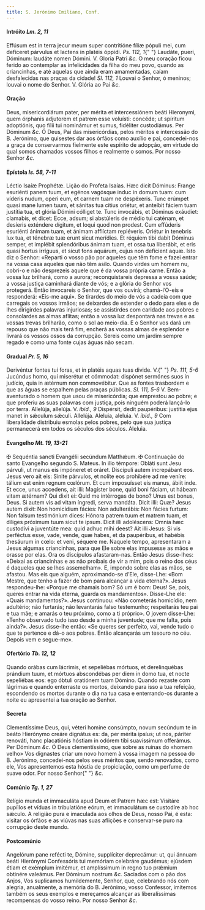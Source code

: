```yaml
---
title: S. Jerónimo Emiliano, Conf.
---
```


<h4 class="text-center">
  Intróito <em>Lm. 2, 11</em>
</h4>
<div class="grid grid-cols-2 gap-5">
  <span class="text-justify">
    Effúsum est in terra jecur meum super contritióne fíliæ pópuli mei, cum
    defíceret párvulus et lactens in platéis óppidi. <em>Ps. 112, 1</em>{" "}
    Laudáte, pueri, Dóminum: laudáte nomen Dómini. V. Gloria Patri <em>&c.</em>
  </span>
  <span class="text-justify">
    O meu coração ficou ferido ao contemplar as infelicidades da filha do meu
    povo, quando as criancinhas, e até aquelas que ainda eram amamentadas, caíam
    desfalecidas nas praças da cidade! <em>Sl. 112, 1</em> Louvai o Senhor, ó
    meninos; louvai o nome do Senhor. V. Glória ao Pai <em>&c.</em>
  </span>
</div>


#### Oração
<div class="grid grid-cols-2 gap-5">
  <span class="text-justify">
    Deus, misericordiárum pater, per mérita et intercessiónem beáti Hieronymi,
    quem órphanis adjutorem et patrem esse voluísti: concéde; ut spíritum
    adoptiónis, quo fílii tui nominámur et sumus, fidéliter custodiámus. Per
    Dóminum <em>&c.</em>
  </span>
  <span class="text-justify">
    Ó Deus, Pai das misericórdias, pelos méritos e intercessão do B. Jerónimo,
    que quisestes dar aos órfãos como auxílio e pai, concedei-nos a graça de
    conservarmos fielmente este espírito de adopção, em virtude do qual somos
    chamados vossos filhos e realmente o somos. Por nosso Senhor <em>&c.</em>
  </span>
</div>

<h4 class="text-center">
  Epístola <em>Is. 58, 7-11</em>
</h4>
<div class="grid grid-cols-2 gap-5">
  <span class="text-justify">Léctio Isaíæ Prophétæ.</span>
  <span class="text-justify">Lição do Profeta Isaías.</span>
  <span class="text-justify">
    Hæc dicit Dóminus: Frange esuriénti panem tuum, et egénos vagósque induc in
    domum tuam: cum víderis nudum, operi eum, et carnem tuam ne despéxeris. Tunc
    erúmpet quasi mane lumen tuum, et sánitas tua citius oriétur, et anteíbit
    fáciem tuam justítia tua, et glória Dómini cólliget te. Tunc invocábis, et
    Dóminus exáudiet: clamabis, et dicet: Ecce, adsum; si abstúleris de médio
    tui caténam, et desíeris exténdere dígitum, et loqui quod non prodest. Cum
    effúderis esuriénti ánimam tuam, et ánimam afflíctam repléveris. Oriétur in
    tenebris lux tua, et ténebræ tuæ erunt sicut merídies. Et réquiem tibi dabit
    Dóminus semper, et implébit splendóribus ánimam tuam, et ossa tua liberábit,
    et eris quasi hortus irríguus, et sicut fons aquárum, cujus non defícient
    aquæ.
  </span>
  <span class="text-justify">
    Isto diz o Senhor: «Reparti o vosso pão por aqueles que têm fome e fazei
    entrar na vossa casa aqueles que não têm asilo. Quando virdes um homem nu,
    cobri-o e não desprezeis aquele que é da vossa própria carne. Então a vossa
    luz brilhará, como a aurora; reconquistareis depressa a vossa saúde; a vossa
    justiça caminhará diante de vós; e a glória do Senhor vos protegerá. Então
    invocareis o Senhor, que vos ouvirá; chamá-l’O-eis e responderá: «Eis-me
    aqui». Se tirardes do meio de vós a cadeia com que carregais os vossos
    irmãos; se deixardes de estender o dedo para eles e de lhes dirigirdes
    palavras injuriosas; se assistirdes com caridade aos pobres e consolardes as
    almas aflitas; então a vossa luz despontará nas trevas e as vossas trevas
    brilharão, como o sol ao meio-dia. E o Senhor vos dará um repouso que não
    mais terá fim, encherá as vossas almas de esplendor e livrará os vossos
    ossos da corrupção. Sereis como um jardim sempre regado e como uma fonte
    cujas águas não secam.
  </span>
</div>

<h4 class="text-center">
  Gradual <em>Pr. 5, 16</em>
</h4>
<div class="grid grid-cols-2 gap-5">
  <span class="text-justify">
    Derivéntur fontes tui foras, et in platéis aquas tuas divide. V.{" "}
    <em>Ps. 111, 5-6</em> Jucúndus homo, qui miserétur et cómmodat: dispónet
    sermónes suos in judício, quia in ætérnum non commovébitur.
  </span>
  <span class="text-justify">
    Que as fontes trasbordem e que as águas se espalhem pelas praças públicas.
    <em>Sl. 111, 5-6</em> V. Bem-aventurado o homem que usou de misericórdia; que
    emprestou ao pobre; e que proferiu as suas palavras com justiça, pois ninguém
    poderá lançá-lo por terra.
  </span>
  <span class="text-justify">
    Allelúja, allelúja. V. <em>ibid., 9</em> Dispérsit, dedit paupéribus:
    justítia ejus manet in sǽculum sǽculi. Allelúja.
  </span>
  <span class="text-justify">
    Aleluia, aleluia. V. <em>ibid., 9</em> Com liberalidade distribuiu esmolas
    pelos pobres, pelo que sua justiça permanecerá em todos os séculos dos
    séculos. Aleluia.
  </span>
</div>

<h4 class="text-center">
  Evangelho <em>Mt. 19, 13-21</em>
</h4>
<div class="grid grid-cols-2 gap-5">
  <span class="text-justify">
    <span class="text-red-500">&#10016;</span> Sequéntia sancti Evangélii
    secúndum Matthǽum.
  </span>
  <span class="text-justify">
    <span class="text-red-500">&#10016;</span> Continuação do santo Evangelho
    segundo S. Mateus.
  </span>
  <span class="text-justify">
    In illo témpore: Obláti sunt Jesu párvuli, ut manus eis impóneret et oráret.
    Discípuli autem increpábant eos. Jesus vero ait eis: Sínite párvulos, et
    nolíte eos prohibére ad me veníre: tálium est enim regnum cœlórum. Et cum
    imposuísset eis manus, ábiit inde. Et ecce, unus accedens, ait illi:
    Magíster bone, quid boni fáciam, ut hábeam vitam ætérnam? Qui dixit ei: Quid
    me intérrogas de bono? Unus est bonus, Deus. Si autem vis ad vitam íngredi,
    serva mandáta. Dicit illi: Quæ? Jesus autem dixit: Non homicídium fácies:
    Non adulterábis: Non fácies furtum: Non falsum testimónium dices: Hónora
    patrem tuum et matrem tuam, et díliges próximum tuum sicut te ipsum. Dicit
    illi adoléscens: Omnia hæc custodívi a juventúte mea: quid adhuc mihi deest?
    Ait illi Jesus: Si vis perféctus esse, vade, vende, quæ habes, et da
    paupéribus, et habébis thesáurum in cœlo: et veni, séquere me.
  </span>
  <span class="text-justify">
    Naquele tempo, apresentaram a Jesus algumas criancinhas, para que Ele sobre
    elas impusesse as mãos e orasse por elas. Ora os discípulos afastaram-nas.
    Então Jesus disse-lhes: «Deixai as criancinhas e as não proibais de vir a
    mim, pois o reino dos céus é daqueles que se lhes assemelham». E, impondo
    sobre elas as mãos, se afastou. Mas eis que alguém, aproximando-se d’Ele,
    disse-Lhe: «Bom Mestre, que tenho a fazer de bom para alcançar a vida
    eterna?». Jesus respondeu-lhe: «Porque me chamais bom? Só um é bom: Deus!
    Se, pois, queres entrar na vida eterna, guarda os mandamentos». Disse-Lhe
    ele: «Quais mandamentos?». Jesus continuou: «Não cometerás homicídio, nem
    adultério; não furtarás; não levantarás falso testemunho; respeitarás teu
    pai e tua mãe; e amarás o teu próximo, como a ti próprio». O jovem
    disse-Lhe: «Tenho observado tudo isso desde a minha juventude; que me falta,
    pois ainda?». Jesus disse-lhe então: «Se queres ser perfeito, vai, vende
    tudo o que te pertence e dá-o aos pobres. Então alcançarás um tesouro no
    céu. Depois vem e segue-me».
  </span>
</div>

<h4 class="text-center">
  Ofertório <em>Tb. 12, 12</em>
</h4>
<div class="grid grid-cols-2 gap-5">
  <span class="text-justify">
    Quando orábas cum lácrimis, et sepeliébas mórtuos, et derelinquébas prándium
    tuum, et mórtuos abscondébas per diem in domo tua, et nocte sepeliébas eos:
    ego óbtuli oratiónem tuam Dómino.
  </span>
  <span class="text-justify">
    Quando rezaste com lágrimas e quando enterraste os mortos, deixando para
    isso a tua refeição, escondendo os mortos durante o dia na tua casa e
    enterrando-os durante a noite eu apresentei a tua oração ao Senhor.
  </span>
</div>


#### Secreta
<div class="grid grid-cols-2 gap-5">
  <span class="text-justify">
    Clementíssime Deus, qui, véteri homine consúmpto, novum secúndum te in beáto
    Hierónymo creáre dignátus es: da, per mérita ipsíus; ut nos, páriter
    renováti, hanc placatiónis hóstiam in odórem tibi suavíssimum offerámus. Per
    Dóminum <em>&c.</em>
  </span>
  <span class="text-justify">
    Ó Deus clementíssimo, que sobre as ruínas do «homem velho» Vos dignastes
    criar um novo homem à vossa imagem na pessoa do B. Jerónimo, concedei-nos
    pelos seus méritos que, sendo renovados, como ele, Vos apresentemos esta
    hóstia de propiciação, como um perfume de suave odor. Por nosso Senhor{" "}
    <em>&c.</em>
  </span>
</div>

<h4 class="text-center">
  Comúnio <em>Tg. 1, 27</em>
</h4>
<div class="grid grid-cols-2 gap-5">
  <span class="text-justify">
    Relígio munda et immaculáta apud Deum et Patrem hæc est: Visitáre pupíllos
    et víduas in tribulatióne eórum, et immaculátum se custodíre ab hoc sǽculo.
  </span>
  <span class="text-justify">
    A religião pura e imaculada aos olhos de Deus, nosso Pai, é esta: visitar os
    órfãos e as viúvas nas suas aflições e conservar-se puro na corrupção deste
    mundo.
  </span>
</div>


#### Postcomúnio
<div class="grid grid-cols-2 gap-5">
  <span class="text-justify">
    Angelórum pane refécti te, Dómine, supplíciter deprecámur: ut, qui ánnuam
    beáti Hierónymi Confessóris tui memóriam celebráre gaudémus; ejúsdem étiam
    et exémplum imitémur, et amplíssimum in regno tuo prǽmium obtinére valeámus.
    Per Dóminum nostrum <em>&c.</em>
  </span>
  <span class="text-justify">
    Saciados com o pão dos Anjos, Vos suplicamos humildemente, Senhor, que,
    celebrando nós com alegria, anualmente, a memória do B. Jerónimo, vosso
    Confessor, imitemos também os seus exemplos e mereçamos alcançar as
    liberalíssimas recompensas do vosso reino. Por nosso Senhor <em>&c.</em>
  </span>
</div>
